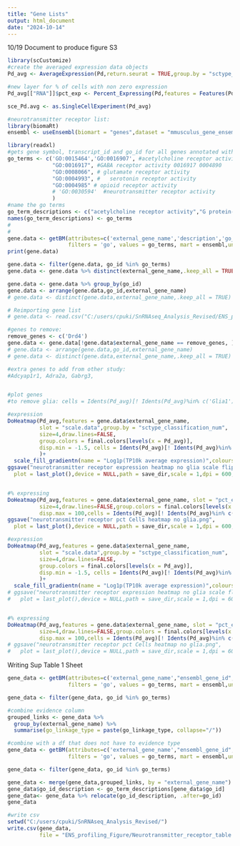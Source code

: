 ---
title: "Gene Lists"
output: html_document
date: "2024-10-14"
---

10/19 Document to produce figure S3

```{r}
library(scCustomize)
#create the averaged expression data objects
Pd_avg <- AverageExpression(Pd,return.seurat = TRUE,group.by = "sctype_classification_num") #average the expression

#new layer for % of cells with non zero expression
Pd_avg[["RNA"]]$pct_exp <- Percent_Expressing(Pd,features = Features(Pd),entire_object = FALSE,layer= "counts", threshold = 0,group_by = "sctype_classification_num")

sce_Pd.avg <- as.SingleCellExperiment(Pd_avg)
```


```{r}
#neurotransmitter receptor list:
library(biomaRt)
ensembl <- useEnsembl(biomart = "genes",dataset = "mmusculus_gene_ensembl",host = 'useast.ensembl.org')

```

```{r}
library(readxl)
#gets gene symbol, transcript_id and go_id for all genes annotated with go terms below:
go_terms <- c('GO:0015464','GO:0016907', #acetylcholine receptor activity "GO:0016907"
              "GO:0016917", #GABA receptor activity 0016917 0004890
              "GO:0008066", # glutamate receptor activity
              "GO:0004993", #	serotonin receptor activity
              "GO:0004985" # opioid receptor activity
              # 'GO:0030594'  #neurotransmitter receptor activity
              )
#name the go terms
go_term_descriptions <- c("acetylcholine receptor activity","G protein-coupled acetylcholine receptor activity","GABA receptor activity","glutamate receptor activity","serotonin receptor activity","opioid receptor activity")
names(go_term_descriptions) <- go_terms
# 
# 
gene.data <- getBM(attributes=c('external_gene_name','description','go_id'),
                   filters = 'go', values = go_terms, mart = ensembl,uniqueRows = TRUE)
print(gene.data)

gene.data <- filter(gene.data, go_id %in% go_terms)
gene.data <- gene.data %>% distinct(external_gene_name,.keep_all = TRUE)

gene.data <- gene.data %>% group_by(go_id)
gene.data <- arrange(gene.data,go_id,external_gene_name)
# gene.data <- distinct(gene.data,external_gene_name,.keep_all = TRUE)

# Reimporting gene list
# gene.data <- read.csv("C:/users/cpuki/SnRNAseq_Analysis_Revised/ENS_profiling_Figure/Neurotransmitter_receptor_table.csv")

#genes to remove:
remove_genes <- c('Drd4')
gene.data <- gene.data[!gene.data$external_gene_name == remove_genes, ]
# gene.data <- arrange(gene.data,go_id,external_gene_name)
# gene.data <- distinct(gene.data,external_gene_name,.keep_all = TRUE)

#extra genes to add from other study:
#Adcyap1r1, Adra2a, Gabrg3,


#plot genes
#to remove glia: cells = Idents(Pd_avg)[! Idents(Pd_avg)%in% c('Glia1')]

#expression
DoHeatmap(Pd_avg,features = gene.data$external_gene_name, 
          slot = "scale.data",group.by = "sctype_classification_num",
          size=4,draw.lines=FALSE,
          group.colors = final.colors[levels(x = Pd_avg)], 
          disp.min = -1.5, cells = Idents(Pd_avg)[! Idents(Pd_avg)%in% c('Glia1')]
          )+
  scale_fill_gradientn(name = "Log1p(TP10k average expression)",colours = mapal)
ggsave("neurotransmitter receptor expression heatmap no glia scale flipped.png",
  plot = last_plot(),device = NULL,path = save_dir,scale = 1,dpi = 600, width = 20, height = 20, units = "cm")


#% expressing
DoHeatmap(Pd_avg,features = gene.data$external_gene_name, slot = "pct_exp",group.by = "sctype_classification_num",
          size=4,draw.lines=FALSE,group.colors = final.colors[levels(x = Pd_avg)],
          disp.max = 100,cells = Idents(Pd_avg)[! Idents(Pd_avg)%in% c('Glia1')]) + scale_fill_gradientn(name = "% of Cells Expresing Gene",colors = mapal)
ggsave("neurotransmitter receptor pct Cells heatmap no glia.png",
  plot = last_plot(),device = NULL,path = save_dir,scale = 1,dpi = 600, width = 20, height = 20, units = "cm")
```


```{r}
#expression
DoHeatmap(Pd_avg,features = gene.data$external_gene_name, 
          slot = "scale.data",group.by = "sctype_classification_num",
          size=4,draw.lines=FALSE,
          group.colors = final.colors[levels(x = Pd_avg)], 
          disp.min = -1.5, cells = Idents(Pd_avg)[! Idents(Pd_avg)%in% c('Glia1')]
          )+
  scale_fill_gradientn(name = "Log1p(TP10k average expression)",colours = mapal) + theme(text=element_text(family="Arial"))
# ggsave("neurotransmitter receptor expression heatmap no glia scale flipped.png",
#   plot = last_plot(),device = NULL,path = save_dir,scale = 1,dpi = 600, width = 20, height = 20, units = "cm")


#% expressing
DoHeatmap(Pd_avg,features = gene.data$external_gene_name, slot = "pct_exp",group.by = "sctype_classification_num",
          size=4,draw.lines=FALSE,group.colors = final.colors[levels(x = Pd_avg)],
          disp.max = 100,cells = Idents(Pd_avg)[! Idents(Pd_avg)%in% c('Glia1')]) + scale_fill_gradientn(name = "% of Cells Expresing Gene",colors = mapal)
# ggsave("neurotransmitter receptor pct Cells heatmap no glia.png",
#   plot = last_plot(),device = NULL,path = save_dir,scale = 1,dpi = 600, width = 20, height = 20, units = "cm")
```
Writing Sup Table 1 Sheet

```{r}
gene_data <- getBM(attributes=c('external_gene_name',"ensembl_gene_id","go_id","go_linkage_type",'description',"entrezgene_description"),
                   filters = 'go', values = go_terms, mart = ensembl,uniqueRows = TRUE)

gene_data <- filter(gene_data, go_id %in% go_terms)

#combine evidence column 
grouped_links <- gene_data %>%
  group_by(external_gene_name) %>%
  summarise(go_linkage_type = paste(go_linkage_type, collapse="/"))

#combine with a df that does not have to evidence type
gene_data <- getBM(attributes=c('external_gene_name',"ensembl_gene_id","go_id",'description',"entrezgene_description"),
                   filters = 'go', values = go_terms, mart = ensembl,uniqueRows = TRUE)

gene_data <- filter(gene_data, go_id %in% go_terms)

gene_data <- merge(gene_data,grouped_links, by = "external_gene_name")
gene_data$go_id_description <- go_term_descriptions[gene_data$go_id]
gene_data<- gene_data %>% relocate(go_id_description, .after=go_id)
gene_data

#write csv
setwd("C:/users/cpuki/SnRNAseq_Analysis_Revised/")
write.csv(gene_data,
          file = "ENS_profiling_Figure/Neurotransmitter_receptor_table.csv")
```



